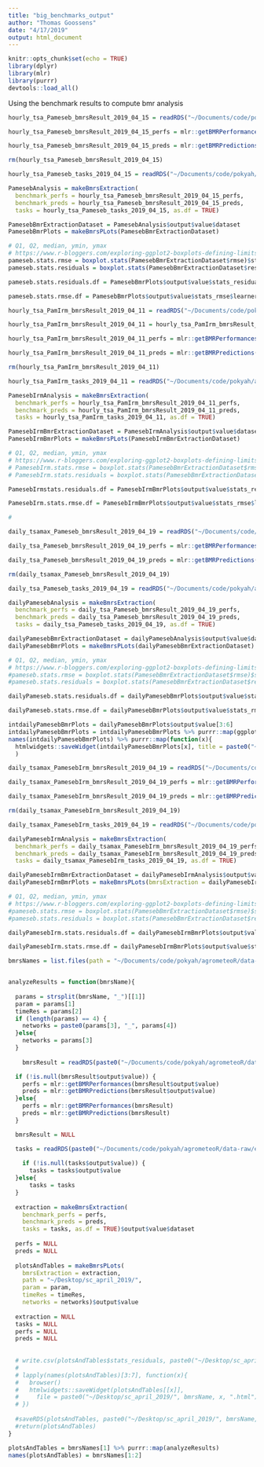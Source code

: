 ```yaml
---
title: "big_benchmarks_output"
author: "Thomas Goossens"
date: "4/17/2019"
output: html_document
---
```


```r
knitr::opts_chunk$set(echo = TRUE)
library(dplyr)
library(mlr)
library(purrr)
devtools::load_all()
```

Using the benchmark results to compute bmr analysis
```r
hourly_tsa_Pameseb_bmrsResult_2019_04_15 = readRDS("~/Documents/code/pokyah/agrometeoR/data-raw/extdata/AGROMET/bmr_results/2019-04-15_hourly_tsa_Pameseb_bmrsResult.rds")

hourly_tsa_Pameseb_bmrsResult_2019_04_15_perfs = mlr::getBMRPerformances(hourly_tsa_Pameseb_bmrsResult_2019_04_15)

hourly_tsa_Pameseb_bmrsResult_2019_04_15_preds = mlr::getBMRPredictions(hourly_tsa_Pameseb_bmrsResult_2019_04_15)

rm(hourly_tsa_Pameseb_bmrsResult_2019_04_15)

hourly_tsa_Pameseb_tasks_2019_04_15 = readRDS("~/Documents/code/pokyah/agrometeoR/data-raw/extdata/AGROMET/bmr_results/tasksPamesebForBmrs.rds")

PamesebAnalysis = makeBmrsExtraction(
  benchmark_perfs = hourly_tsa_Pameseb_bmrsResult_2019_04_15_perfs,
  benchmark_preds = hourly_tsa_Pameseb_bmrsResult_2019_04_15_preds,
  tasks = hourly_tsa_Pameseb_tasks_2019_04_15, as.df = TRUE)

PamesebBmrExtractionDataset = PamesebAnalysis$output$value$dataset
PamesebBmrPlots = makeBmrsPLots(PamesebBmrExtractionDataset)

# Q1, Q2, median, ymin, ymax
# https://www.r-bloggers.com/exploring-ggplot2-boxplots-defining-limits-and-adjusting-style/
pameseb.stats.rmse = boxplot.stats(PamesebBmrExtractionDataset$rmse)$stats
pameseb.stats.residuals = boxplot.stats(PamesebBmrExtractionDataset$residuals)$stats

pameseb.stats.residuals.df = PamesebBmrPlots$output$value$stats_residuals$learner %>% purrr::map_df(.,c, .id = "learner")

pameseb.stats.rmse.df = PamesebBmrPlots$output$value$stats_rmse$learner %>% purrr::map_df(.,c, .id = "learner")
```


```r
hourly_tsa_PamIrm_bmrsResult_2019_04_11 = readRDS("~/Documents/code/pokyah/agrometeoR/data-raw/extdata/AGROMET/bmr_results/2019-04-11_hourly_tsa_PamIrm_bmrsResult.rds")

hourly_tsa_PamIrm_bmrsResult_2019_04_11 = hourly_tsa_PamIrm_bmrsResult_2019_04_11$output$value

hourly_tsa_PamIrm_bmrsResult_2019_04_11_perfs = mlr::getBMRPerformances(hourly_tsa_PamIrm_bmrsResult_2019_04_11)

hourly_tsa_PamIrm_bmrsResult_2019_04_11_preds = mlr::getBMRPredictions(hourly_tsa_PamIrm_bmrsResult_2019_04_11)

rm(hourly_tsa_PamIrm_bmrsResult_2019_04_11)

hourly_tsa_PamIrm_tasks_2019_04_11 = readRDS("~/Documents/code/pokyah/agrometeoR/data-raw/extdata/AGROMET/bmr_results/tasksForBmrs.rds")

PamesebIrmAnalysis = makeBmrsExtraction(
  benchmark_perfs = hourly_tsa_PamIrm_bmrsResult_2019_04_11_perfs,
  benchmark_preds = hourly_tsa_PamIrm_bmrsResult_2019_04_11_preds,
  tasks = hourly_tsa_PamIrm_tasks_2019_04_11, as.df = TRUE)

PamesebIrmBmrExtractionDataset = PamesebIrmAnalysis$output$value$dataset
PamesebIrmBmrPlots = makeBmrsPLots(PamesebIrmBmrExtractionDataset)

# Q1, Q2, median, ymin, ymax
# https://www.r-bloggers.com/exploring-ggplot2-boxplots-defining-limits-and-adjusting-style/
# PamesebIrm.stats.rmse = boxplot.stats(PamesebBmrExtractionDataset$rmse)$stats
# PamesebIrm.stats.residuals = boxplot.stats(PamesebBmrExtractionDataset$residuals)$stats

PamesebIrmstats.residuals.df = PamesebIrmBmrPlots$output$value$stats_residuals$learner %>% purrr::map_df(.,c, .id = "learner")

PamesebIrm.stats.rmse.df = PamesebIrmBmrPlots$output$value$stats_rmse$learner %>% purrr::map_df(.,c, .id = "learner")

# 
```
```r
daily_tsamax_Pameseb_bmrsResult_2019_04_19 = readRDS("~/Documents/code/pokyah/agrometeoR/data-raw/extdata/AGROMET/bmr_results/daily_tsa_Pameseb2019_04_18_bmrsResult.rds")

daily_tsa_Pameseb_bmrsResult_2019_04_19_perfs = mlr::getBMRPerformances(daily_tsa_Pameseb_bmrsResult_2019_04_19$output$value)

daily_tsa_Pameseb_bmrsResult_2019_04_19_preds = mlr::getBMRPredictions(daily_tsa_Pameseb_bmrsResult_2019_04_19$output$value)

rm(daily_tsamax_Pameseb_bmrsResult_2019_04_19)

daily_tsa_Pameseb_tasks_2019_04_19 = readRDS("~/Documents/code/pokyah/agrometeoR/data-raw/extdata/AGROMET/bmr_results/tasksdataPamesebDailyForBmrs.rds")

dailyPamesebAnalysis = makeBmrsExtraction(
  benchmark_perfs = daily_tsa_Pameseb_bmrsResult_2019_04_19_perfs,
  benchmark_preds = daily_tsa_Pameseb_bmrsResult_2019_04_19_preds,
  tasks = daily_tsa_Pameseb_tasks_2019_04_19, as.df = TRUE)

dailyPamesebBmrExtractionDataset = dailyPamesebAnalysis$output$value$dataset
dailyPamesebBmrPlots = makeBmrsPLots(dailyPamesebBmrExtractionDataset)

# Q1, Q2, median, ymin, ymax
# https://www.r-bloggers.com/exploring-ggplot2-boxplots-defining-limits-and-adjusting-style/
#pameseb.stats.rmse = boxplot.stats(PamesebBmrExtractionDataset$rmse)$stats
#pameseb.stats.residuals = boxplot.stats(PamesebBmrExtractionDataset$residuals)$stats

dailyPameseb.stats.residuals.df = dailyPamesebBmrPlots$output$value$stats_residuals$learner %>% purrr::map_df(.,c, .id = "learner")

dailyPameseb.stats.rmse.df = dailyPamesebBmrPlots$output$value$stats_rmse$learner %>% purrr::map_df(.,c, .id = "learner")

intdailyPamesebBmrPlots = dailyPamesebBmrPlots$output$value[3:6]
intdailyPamesebBmrPlots = intdailyPamesebBmrPlots %>% purrr::map(ggplotly)
names(intdailyPamesebBmrPlots) %>% purrr::map(function(x){
  htmlwidgets::saveWidget(intdailyPamesebBmrPlots[x], title = paste0("~/Desktop/", x))}
  )
```

```r
daily_tsamax_PamesebIrm_bmrsResult_2019_04_19 = readRDS("~/Documents/code/pokyah/agrometeoR/data-raw/extdata/AGROMET/bmr_results/daily_tsa_PamesebIRm2019-04-18_bmrsResult.rds")

daily_tsamax_PamesebIrm_bmrsResult_2019_04_19_perfs = mlr::getBMRPerformances(daily_tsamax_PamesebIrm_bmrsResult_2019_04_19$output$value)

daily_tsamax_PamesebIrm_bmrsResult_2019_04_19_preds = mlr::getBMRPredictions(daily_tsamax_PamesebIrm_bmrsResult_2019_04_19$output$value)

rm(daily_tsamax_PamesebIrm_bmrsResult_2019_04_19)

daily_tsamax_PamesebIrm_tasks_2019_04_19 = readRDS("~/Documents/code/pokyah/agrometeoR/data-raw/extdata/AGROMET/bmr_results/tasksdataPamesebIrmDailyForBmrs.rds")

dailyPamesebIrmAnalysis = makeBmrsExtraction(
  benchmark_perfs = daily_tsamax_PamesebIrm_bmrsResult_2019_04_19_perfs,
  benchmark_preds = daily_tsamax_PamesebIrm_bmrsResult_2019_04_19_preds,
  tasks = daily_tsamax_PamesebIrm_tasks_2019_04_19, as.df = TRUE)

dailyPamesebIrmBmrExtractionDataset = dailyPamesebIrmAnalysis$output$value$dataset
dailyPamesebIrmBmrPlots = makeBmrsPLots(bmrsExtraction = dailyPamesebIrmBmrExtractionDataset, param = "tsa max", timeRes = "daily", networks = "Pameseb & IRM")

# Q1, Q2, median, ymin, ymax
# https://www.r-bloggers.com/exploring-ggplot2-boxplots-defining-limits-and-adjusting-style/
#pameseb.stats.rmse = boxplot.stats(PamesebBmrExtractionDataset$rmse)$stats
#pameseb.stats.residuals = boxplot.stats(PamesebBmrExtractionDataset$residuals)$stats

dailyPamesebIrm.stats.residuals.df = dailyPamesebIrmBmrPlots$output$value$stats_residuals$learner %>% purrr::map_df(.,c, .id = "learner")

dailyPamesebIrm.stats.rmse.df = dailyPamesebIrmBmrPlots$output$value$stats_rmse$learner %>% purrr::map_df(.,c, .id = "learner")
```
```r
bmrsNames = list.files(path = "~/Documents/code/pokyah/agrometeoR/data-raw/extdata/AGROMET/bmr_results/")


analyzeResults = function(bmrsName){
  
  params = strsplit(bmrsName, "_")[[1]]
  param = params[1]
  timeRes = params[2]
  if (length(params) == 4) {
    networks = paste0(params[3], "_", params[4])
  }else{
    networks = params[3]
  }
  
    bmrsResult = readRDS(paste0("~/Documents/code/pokyah/agrometeoR/data-raw/extdata/AGROMET/bmr_results/", bmrsName, "/", bmrsName, "_bmrsResults.rds"))

  if (!is.null(bmrsResult$output$value)) {
    perfs = mlr::getBMRPerformances(bmrsResult$output$value)
    preds = mlr::getBMRPredictions(bmrsResult$output$value)
  }else{
    perfs = mlr::getBMRPerformances(bmrsResult)
    preds = mlr::getBMRPredictions(bmrsResult)
  }

  bmrsResult = NULL

  tasks = readRDS(paste0("~/Documents/code/pokyah/agrometeoR/data-raw/extdata/AGROMET/bmr_results/", bmrsName, "/", bmrsName, "_tasks.rds"))
  
    if (!is.null(tasks$output$value)) {
      tasks = tasks$output$value
  }else{
      tasks = tasks
  }
  
  extraction = makeBmrsExtraction(
    benchmark_perfs = perfs,
    benchmark_preds = preds,
    tasks = tasks, as.df = TRUE)$output$value$dataset
  
  perfs = NULL
  preds = NULL
  
  plotsAndTables = makeBmrsPLots(
    bmrsExtraction = extraction,
    path = "~/Desktop/sc_april_2019/",
    param = param,
    timeRes = timeRes,
    networks = networks)$output$value
  
  extraction = NULL
  tasks = NULL
  perfs = NULL
  preds = NULL
  
  
  # write.csv(plotsAndTables$stats_residuals, paste0("~/Desktop/sc_april_2019/", bmrsName, "_stats_residuals.csv"))
  # 
  # lapply(names(plotsAndTables)[3:7], function(x){
  #   browser()
  #   htmlwidgets::saveWidget(plotsAndTables[[x]],
  #     file = paste0("~/Desktop/sc_april_2019/", bmrsName, x, ".html"))
  # })
  
  #saveRDS(plotsAndTables, paste0("~/Desktop/sc_april_2019/", bmrsName, ".rds"))
  #return(plotsAndTables)
}

plotsAndTables = bmrsNames[1] %>% purrr::map(analyzeResults)
names(plotsAndTables) = bmrsNames[1:2]
```

